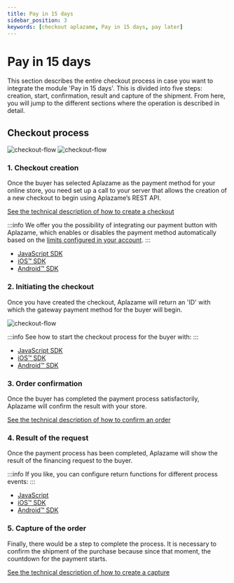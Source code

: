 ```yaml
---
title: Pay in 15 days
sidebar_position: 3
keywords: [checkout aplazame, Pay in 15 days, pay later]
---
```


# Pay in 15 days
This section describes the entire checkout process in case you want to integrate the module 'Pay in 15 days'. This is divided into five steps: creation, start, confirmation, result and capture of the shipment. From here, you will jump to the different sections where the operation is described in detail.

## Checkout process
![checkout-flow](/img/en/checkout-paylater-integration-flow-en.svg "checkout-flow lightTheme")
![checkout-flow](/img/en/checkout-paylater-integration-flow-en-dark.svg  "checkout-flow darkTheme")

### 1. Checkout creation
Once the buyer has selected Aplazame as the payment method for your online store, you need set up a call to your server that allows the creation of a new checkout to begin using Aplazame’s REST API.

[See the technical description of how to create a checkout](../../checkout-creation/)

:::info
We offer you the possibility of integrating our payment button with Aplazame, which enables or disables the payment method automatically based on the [limits configured in your account](https://ayuda.aplazame.com/hc/es-es/articles/360014973600--C%C3%B3mo-configurar-el-widget-de-Aplazame-en-tu-tienda-).
:::

* [JavaScript SDK](../../sdk-javascript/#check-availability-pay-15-days)
* [iOS™ SDK](../../sdk-ios/#check-availability-pay-15-days)
* [Android™ SDK](../../sdk-android/#check-availability-pay-15-days)

### 2. Initiating the checkout

<div className="row">
  <div className="col col--6 margin-bottom--lg">
    <p>Once you have created the checkout, Aplazame will return an 'ID' with which the gateway payment method for the buyer will begin.</p>
  </div>
  <div className="col col--6 margin-bottom--lg text-right">

  ![checkout-flow](/img/checkout-paylater-welcome.svg)
  </div>
</div>


:::info
See how to start the checkout process for the buyer with:
:::

* [JavaScript SDK](../../sdk-javascript/#checkout-setup)
* [iOS™ SDK](../../sdk-ios/#checkout-setup)
* [Android™ SDK](../../sdk-android/#checkout-setup)

### 3. Order confirmation
Once the buyer has completed the payment process satisfactorily, Aplazame will confirm the result with your store.

[See the technical description of how to confirm an order](../../checkout-confirmation/)

### 4. Result of the request
Once the payment process has been completed, Aplazame will show the result of the financing request to the buyer.

:::info
If you like, you can configure return functions for different process events:
:::

* [JavaScript](../../sdk-javascript/#checkout-result)
* [iOS™ SDK](../../sdk-ios/#checkout-result)
* [Android™ SDK](../../sdk-android/#checkout-result)


### 5. Capture of the order
Finally, there would be a step to complete the process. It is necessary to confirm the shipment of the purchase because since that moment, the countdown for the payment starts.

[See the technical description of how to create a capture](../../checkout-capture/)
